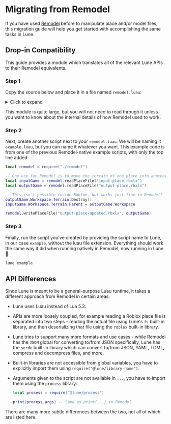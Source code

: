 
# Migrating from Remodel

If you have used [Remodel](https://github.com/rojo-rbx/remodel) before to manipulate place and/or
model files, this migration guide will help you get started with accomplishing the same tasks in
Lune.

## Drop-in Compatibility

This guide provides a module which translates all of the relevant Lune APIs to their Remodel
equivalents.

<Steps>

### Step 1

Copy the source below and place it in a file named `remodel.luau`:

<details>
<summary>Click to expand</summary>

```lua copy
--!strict

local fs = require("@lune/fs")
local net = require("@lune/net")
local serde = require("@lune/serde")
local process = require("@lune/process")
local roblox = require("@lune/roblox")

export type LuneDataModel = roblox.DataModel
export type LuneInstance = roblox.Instance

local function getAuthCookieWithFallbacks()
	local cookie = roblox.getAuthCookie()
	if cookie then
		return cookie
	end

	local cookieFromEnv = process.env.REMODEL_AUTH
	if cookieFromEnv and #cookieFromEnv > 0 then
		return `.ROBLOSECURITY={cookieFromEnv}`
	end

	for index, arg in process.args do
		if arg == "--auth" then
			local cookieFromArgs = process.args[index + 1]
			if cookieFromArgs and #cookieFromArgs > 0 then
				return `.ROBLOSECURITY={cookieFromArgs}`
			end
			break
		end
	end

	error([[
		Failed to find ROBLOSECURITY cookie for authentication!
		Make sure you have logged into studio, or set the ROBLOSECURITY environment variable.
	]])
end

local function downloadAssetId(assetId: number)
	-- 1. Try to find the auth cookie for the current user
	local cookie = getAuthCookieWithFallbacks()

	-- 2. Send a request to the asset delivery API,
	--    which will respond with cdn download link(s)
	local assetApiResponse = net.request({
		url = `https://assetdelivery.roblox.com/v2/assetId/{assetId}`,
		headers = {
			Accept = "application/json",
			Cookie = cookie,
		},
	})
	if not assetApiResponse.ok then
		error(
			string.format(
				"Failed to fetch asset download link for asset id %s!\n%s (%s)\n%s",
				tostring(assetId),
				tostring(assetApiResponse.statusCode),
				tostring(assetApiResponse.statusMessage),
				tostring(assetApiResponse.body)
			)
		)
	end

	-- 3. Make sure we got a valid response body
	local assetApiBody = serde.decode("json", assetApiResponse.body)
	if type(assetApiBody) ~= "table" then
		error(
			string.format(
				"Asset delivery API returned an invalid response body!\n%s",
				assetApiResponse.body
			)
		)
	elseif type(assetApiBody.locations) ~= "table" then
		error(
			string.format(
				"Asset delivery API returned an invalid response body!\n%s",
				assetApiResponse.body
			)
		)
	end

	-- 4. Grab the first asset download location - we only
	--    requested one in our query, so this will be correct
	local firstLocation = assetApiBody.locations[1]
	if type(firstLocation) ~= "table" then
		error(
			string.format(
				"Asset delivery API returned no download locations!\n%s",
				assetApiResponse.body
			)
		)
	elseif type(firstLocation.location) ~= "string" then
		error(
			string.format(
				"Asset delivery API returned no valid download locations!\n%s",
				assetApiResponse.body
			)
		)
	end

	-- 5. Fetch the place contents from the cdn
	local cdnResponse = net.request({
		url = firstLocation.location,
		headers = {
			Cookie = cookie,
		},
	})
	if not cdnResponse.ok then
		error(
			string.format(
				"Failed to download asset with id %s from the Roblox cdn!\n%s (%s)\n%s",
				tostring(assetId),
				tostring(cdnResponse.statusCode),
				tostring(cdnResponse.statusMessage),
				tostring(cdnResponse.body)
			)
		)
	end

	-- 6. The response body should now be the contents of the asset file
	return cdnResponse.body
end

local function uploadAssetId(assetId: number, contents: string)
	-- 1. Try to find the auth cookie for the current user
	local cookie = getAuthCookieWithFallbacks()

	-- 2. Create request headers in advance, we might re-use them for CSRF challenges
	local headers = {
		["User-Agent"] = "Roblox/WinInet",
		["Content-Type"] = "application/octet-stream",
		Accept = "application/json",
		Cookie = cookie,
	}

	-- 3. Create and send a request to the upload url
	local uploadResponse = net.request({
		url = `https://data.roblox.com/Data/Upload.ashx?assetid={assetId}`,
		body = contents,
		method = "POST",
		headers = headers,
	})

	-- 4. Check if we got a valid response, we might have gotten a CSRF
	--    challenge and need to send the request with a token included
	if
		not uploadResponse.ok
		and uploadResponse.statusCode == 403
		and uploadResponse.headers["x-csrf-token"] ~= nil
	then
		headers["X-CSRF-Token"] = uploadResponse.headers["x-csrf-token"]
		uploadResponse = net.request({
			url = `https://data.roblox.com/Data/Upload.ashx?assetid={assetId}`,
			body = contents,
			method = "POST",
			headers = headers,
		})
	end

	if not uploadResponse.ok then
		error(
			string.format(
				"Failed to upload asset with id %s to Roblox!\n%s (%s)\n%s",
				tostring(assetId),
				tostring(uploadResponse.statusCode),
				tostring(uploadResponse.statusMessage),
				tostring(uploadResponse.body)
			)
		)
	end
end

local remodel = {}

--[=[
	Load an `rbxl` or `rbxlx` file from the filesystem.

	Returns a `DataModel` instance, equivalent to `game` from within Roblox.
]=]
function remodel.readPlaceFile(filePath: string)
	local placeFile = fs.readFile(filePath)
	local place = roblox.deserializePlace(placeFile)
	return place
end

--[=[
	Load an `rbxm` or `rbxmx` file from the filesystem.

	Note that this function returns a **list of instances** instead of a single instance!
	This is because models can contain mutliple top-level instances.
]=]
function remodel.readModelFile(filePath: string)
	local modelFile = fs.readFile(filePath)
	local model = roblox.deserializeModel(modelFile)
	return model
end

--[=[
	Reads a place asset from Roblox, equivalent to `remodel.readPlaceFile`.

	***NOTE:** This function requires authentication using a ROBLOSECURITY cookie!*
]=]
function remodel.readPlaceAsset(assetId: number)
	local contents = downloadAssetId(assetId)
	local place = roblox.deserializePlace(contents)
	return place
end

--[=[
	Reads a model asset from Roblox, equivalent to `remodel.readModelFile`.

	***NOTE:** This function requires authentication using a ROBLOSECURITY cookie!*
]=]
function remodel.readModelAsset(assetId: number)
	local contents = downloadAssetId(assetId)
	local place = roblox.deserializeModel(contents)
	return place
end

--[=[
	Saves an `rbxl` or `rbxlx` file out of the given `DataModel` instance.

	If the instance is not a `DataModel`, this function will throw.
	Models should be saved with `writeModelFile` instead.
]=]
function remodel.writePlaceFile(filePath: string, dataModel: LuneDataModel)
	local asBinary = string.sub(filePath, -5) == ".rbxl"
	local asXml = string.sub(filePath, -6) == ".rbxlx"
	assert(asBinary or asXml, "File path must have .rbxl or .rbxlx extension")
	local placeFile = roblox.serializePlace(dataModel, asXml)
	fs.writeFile(filePath, placeFile)
end

--[=[
	Saves an `rbxm` or `rbxmx` file out of the given `Instance`.

	If the instance is a `DataModel`, this function will throw.
	Places should be saved with `writePlaceFile` instead.
]=]
function remodel.writeModelFile(filePath: string, instance: LuneInstance)
	local asBinary = string.sub(filePath, -5) == ".rbxm"
	local asXml = string.sub(filePath, -6) == ".rbxmx"
	assert(asBinary or asXml, "File path must have .rbxm or .rbxmx extension")
	local placeFile = roblox.serializeModel({ instance }, asXml)
	fs.writeFile(filePath, placeFile)
end

--[=[
	Uploads the given `DataModel` instance to Roblox, overwriting an existing place.

	If the instance is not a `DataModel`, this function will throw.
	Models should be uploaded with `writeExistingModelAsset` instead.

	***NOTE:** This function requires authentication using a ROBLOSECURITY cookie!*
]=]
function remodel.writeExistingPlaceAsset(dataModel: LuneDataModel, assetId: number)
	local placeFile = roblox.serializePlace(dataModel)
	uploadAssetId(assetId, placeFile)
end

--[=[
	Uploads the given instance to Roblox, overwriting an existing model.

	If the instance is a `DataModel`, this function will throw.
	Places should be uploaded with `writeExistingPlaceAsset` instead.

	***NOTE:** This function requires authentication using a ROBLOSECURITY cookie!*
]=]
function remodel.writeExistingModelAsset(instance: LuneInstance, assetId: number)
	local modelFile = roblox.serializeModel({ instance })
	uploadAssetId(assetId, modelFile)
end

remodel.readFile = fs.readFile
remodel.readDir = fs.readDir
remodel.writeFile = fs.writeFile
remodel.createDirAll = fs.writeDir
remodel.removeFile = fs.removeFile
remodel.removeDir = fs.removeDir
remodel.isFile = fs.isFile
remodel.isDir = fs.isDir

return remodel
```

</details>

This module is quite large, but you will not need to read through it unless you want to know about
the internal details of how Remodel used to work.

### Step 2

Next, create another script next to your `remodel.luau`. We will be naming it `example.luau`, but
you can name it whatever you want. This example code is from one of the previous Remodel-native
example scripts, with only the top line added:

```lua copy
local remodel = require("./remodel")

-- One use for Remodel is to move the terrain of one place into another place.
local inputGame = remodel.readPlaceFile("input-place.rbxlx")
local outputGame = remodel.readPlaceFile("output-place.rbxlx")

-- This isn't possible inside Roblox, but works just fine in Remodel!
outputGame.Workspace.Terrain:Destroy()
inputGame.Workspace.Terrain.Parent = outputGame.Workspace

remodel.writePlaceFile("output-place-updated.rbxlx", outputGame)
```

### Step 3

Finally, run the script you've created by providing the script name to Lune, in our case `example`,
without the luau file extension. Everything should work the same way it did when running natively in
Remodel, now running in Lune 🚀

```sh copy
lune example
```

</Steps>

## API Differences

Since Lune is meant to be a general-purpose Luau runtime, it takes a different approach from Remodel
in certain areas:

-   Lune uses Luau instead of Lua 5.3.
-   APIs are more loosely coupled, for example reading a Roblox place file is separated into two
    steps - reading the actual file using Lune's `fs` built-in library, and then deserializing that
    file using the `roblox` built-in library.
-   Lune tries to support many more formats and use cases - while Remodel has the `JSON` global for
    converting to/from JSON specifically, Lune has the `serde` built-in library which can convert
    to/from JSON, YAML, TOML, compress and decompress files, and more.
-   Built-in libraries are not accessible from global variables, you have to explicitly import them
    using `require("@lune/library-name")`.
-   Arguments given to the script are not available in `...`, you have to import them using the
    `process` library:

    ```lua copy
    local process = require("@lune/process")

    print(process.args) -- Same as print(...) in Remodel
    ```

There are many more subtle differences between the two, not all of which are listed here.
